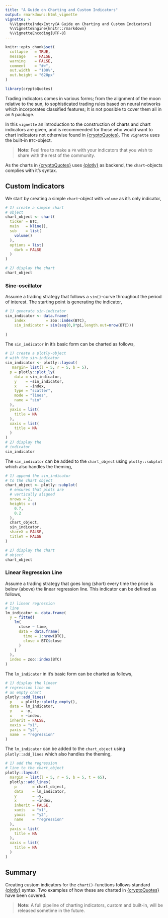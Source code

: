 ```yaml
---
title: "A Guide on Charting and Custom Indicators"
output: rmarkdown::html_vignette
vignette: >
  %\VignetteIndexEntry{A Guide on Charting and Custom Indicators}
  %\VignetteEngine{knitr::rmarkdown}
  %\VignetteEncoding{UTF-8}
---
```


```r
knitr::opts_chunk$set(
  collapse   = TRUE,
  message    = FALSE,
  warning    = FALSE,
  comment    = "#>",
  out.width  = "100%",
  out.height = "620px" 
)
```

```r
library(cryptoQuotes)
```

Trading indicators comes in various forms; from the alignment of the moon relative to the sun, to sophisticated trading rules based on neural networks which incorporates classified features; It is not possible to cover them all in an `R` package.

In this `vignette` an introduction to the construction of charts and chart indicators are given, and is recommended for those who would want to chart indicators not otherwise found in [{cryptoQuotes}](https://serkor1.github.io/cryptoQuotes/). The `vignette` uses the built-in `BTC`-object.

> **Note:** Feel free to make a `PR` with your indicators that you wish to share with the
> rest of the community.

As the charts in [{cryptoQuotes}](https://serkor1.github.io/cryptoQuotes/) uses [{plotly}](https://github.com/plotly) as backend, the `chart`-objects complies with it's syntax.

## Custom Indicators 

We start by creating a simple `chart`-object with `volume` as it's only indicator,

```r
# 1) create a simple chart
# object
chart_object <- chart(
  ticker = BTC,
  main   = kline(),
  sub    = list(
    volume()
  ),
  options = list(
    dark = FALSE
  )
)

# 2) display the chart
chart_object
```

### Sine-oscillator

Assume a trading strategy that follows a `sin()`-curve throughout the period of interest. The starting point is generating the indicator,

```r
# 1) generate sin-indicator
sin_indicator <- data.frame(
    index         = zoo::index(BTC),
    sin_indicator = sin(seq(0,8*pi,length.out=nrow(BTC)))
  
)
```

The `sin_indicator` in it's basic form can be charted as follows,

```r
# 1) create a plotly-object
# with the sin-indicator
sin_indicator <- plotly::layout(
   margin= list(l = 5, r = 5, b = 5),
  p = plotly::plot_ly(
    data = sin_indicator,
    y    = ~sin_indicator,
    x    = ~index,
    type = "scatter",
    mode = "lines",
    name = "sin"
  ),
  yaxis = list(
    title = NA
  ),
  xaxis = list(
    title = NA
  )
)
# 2) display the 
# indicator
sin_indicator
```

The `sin_indicator` can be added to the `chart_object` using `plotly::subplot` which also handles the theming,

```r
# 1) append the sin_indicator
# to the chart object
chart_object <- plotly::subplot(
  # ensures that plots are 
  # vertically aligned
  nrows = 2,
  heights = c(
    0.7,
    0.2
  ),
  chart_object,
  sin_indicator,
  shareX = FALSE,
  titleY = FALSE
)

# 2) display the chart
# object
chart_object
```

### Linear Regression Line

Assume a trading strategy that goes long (short) every time the price is below (above) the linear regression line. This indicator can be defined as follows,

```r
# 1) linear regression
# line
lm_indicator <- data.frame(
  y = fitted(
    lm(
      close ~ time,
      data = data.frame(
        time = 1:nrow(BTC),
        close = BTC$close
      )
    )
  ),
  index = zoo::index(BTC)
)
```

The `lm_indicator` in it's basic form can be charted as follows,

```r
# 1) display the linear
# regression line on
# an empty chart
plotly::add_lines(
  p    = plotly::plotly_empty(),
  data = lm_indicator,
  y    = ~y,
  x    = ~index,
  inherit = FALSE,
  xaxis = "x1",
  yaxis = "y2",
  name  = "regression"
)
```

The `lm_indicator` can be added to the `chart_object` using `plotly::add_lines` which also handles the theming,

```r
# 1) add the regression
# line to the chart_object
plotly::layout(
  margin = list(l = 5, r = 5, b = 5, t = 65),
  plotly::add_lines(
    p       = chart_object,
    data    = lm_indicator,
    y       = ~y,
    x       = ~index,
    inherit = FALSE,
    xaxis   = "x1",
    yaxis   = "y2",
    name    = "regression"
  ),
  yaxis = list(
    title = NA
  ),
  xaxis = list(
    title = NA
  )
)
```

## Summary

Creating custom indicators for the `chart()`-functions follows standard [{plotly}](https://github.com/plotly) syntax. Two examples of how these are charted in [{cryptoQuotes}](https://serkor1.github.io/cryptoQuotes/) have been covered.

> **Note:** A full pipeline of charting indicators, custom and built-in, will be released sometime in the future.
